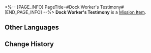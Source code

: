 <%-- [PAGE_INFO]
PageTitle=#Dock Worker's Testimony#
[END_PAGE_INFO] --%>
{{Item Infobox
|id          = 140249
|image       = Item Dock Worker's Testimony.png
|type        = Mission Item
|invCategory = Missions
|rarity      = 3
|effect      = 
|description = The testimony of dock worker A-Feng, who has admitted to disrupting the normal operations of the dock in exchange for payment from the IPC.
}}
'''Dock Worker's Testimony''' is a [[Mission Item]].

==Other Languages==
{{Other Languages
|en   = Dock Worker's Testimony
|zhs  = 码头工人的证言
|zht  = 碼頭工人的證言
|ja   = 埠頭作業員の証言
|ko   = 부두 일꾼의 진술서
|es   = Testimonio de trabajador del muelle
|fr   = Témoignage de l'employé des docks
|ru   = Показания работника причала
|th   = คำให้การของคนงานท่าเรือ
|vi   = Lời Khai Của Công Nhân Bến Cảng
|de   = Aussage des Dockarbeiters
|id   = Kesaksian Pekerja Dermaga
|pt   = Testemunho do Operário da Doca
}}

==Change History==
{{Change History|1.3}}